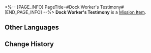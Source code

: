 <%-- [PAGE_INFO]
PageTitle=#Dock Worker's Testimony#
[END_PAGE_INFO] --%>
{{Item Infobox
|id          = 140249
|image       = Item Dock Worker's Testimony.png
|type        = Mission Item
|invCategory = Missions
|rarity      = 3
|effect      = 
|description = The testimony of dock worker A-Feng, who has admitted to disrupting the normal operations of the dock in exchange for payment from the IPC.
}}
'''Dock Worker's Testimony''' is a [[Mission Item]].

==Other Languages==
{{Other Languages
|en   = Dock Worker's Testimony
|zhs  = 码头工人的证言
|zht  = 碼頭工人的證言
|ja   = 埠頭作業員の証言
|ko   = 부두 일꾼의 진술서
|es   = Testimonio de trabajador del muelle
|fr   = Témoignage de l'employé des docks
|ru   = Показания работника причала
|th   = คำให้การของคนงานท่าเรือ
|vi   = Lời Khai Của Công Nhân Bến Cảng
|de   = Aussage des Dockarbeiters
|id   = Kesaksian Pekerja Dermaga
|pt   = Testemunho do Operário da Doca
}}

==Change History==
{{Change History|1.3}}